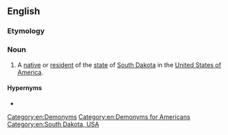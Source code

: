 ==English==

===Etymology===
{{suffix|South Dakota|an|lang=en}}

===Noun===
{{en-noun}}

# A [[native]] or [[resident]] of the [[state]] of [[South Dakota]] in the [[United States of America]].

====Hypernyms====
* {{l|en|American}}

[[Category:en:Demonyms]]
[[Category:en:Demonyms for Americans]]
[[Category:en:South Dakota, USA]]